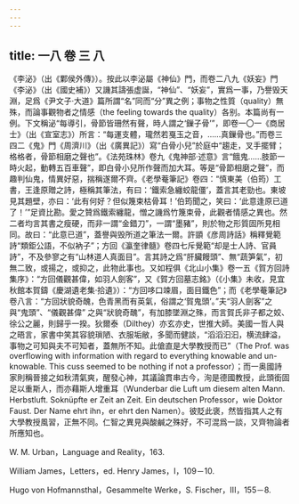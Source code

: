 ```yaml
---
---
---
```

title: 一八 卷 三 八
---




《李泌》（出《鄴侯外傳》）。按此以李泌屬《神仙》門，而卷二八九《妖妄》門《李泌》（出《國史補》）又譏其譸張虚誕，“神仙”、“妖妄”，實爲一事，乃譽毁天淵，足爲《尹文子·大道》篇所謂“名”同而“分”異之例；事物之性質（quality）無殊，而論事觀物者之情感（the feeling towards the quality）各别。本篇尚有一例。下文稱泌“每導引，骨節皆珊然有聲，時人謂之‘鏁子骨’”，即卷一〇一《商居士》（出《宣室志》）所言：“每運支體，瓏然若戛玉之音，……真鏁骨也。”而卷三四二《鬼》門《周濟川》（出《廣異記》）寫“白骨小兒”於庭中“趨走，叉手擺臂；格格者，骨節相磨之聲也”。《法苑珠林》卷九《鬼神部·述意》言“餓鬼……肢節一時火起，動轉五百車聲”，即白骨小兒所作聲而加大耳。等是“骨節相磨之聲”，而趣判仙鬼，情異好惡，揣稱遂爾不齊。《老學菴筆記》卷四：“慎東美（伯筠）工書，王逢原贈之詩，極稱其筆法，有曰：‘鐵索急纏蛟龍僵’，蓋言其老勁也。東坡見其題壁，亦曰：‘此有何好？但似篾束枯骨耳！’伯筠聞之，笑曰：‘此意逢原已道了！’”足資比勘。愛之贊爲鐵索纏龍，憎之譏爲竹篾束骨，此觀者情感之異也。然二者均言其書之瘦硬，而非一謂“金錯刀”，一謂“墨豬”，則於物之形質固所見相同。故曰：“此意已道”，蓋譽與毁所道之筆法一爾。許顗《彦周詩話》稱釋覺範詩“類鉅公語，不似衲子”；方回《瀛奎律髓》卷四七斥覺範“却是士人詩、官員詩”，不及參寥之有“山林道人真面目”。言其詩之爲“肝臟饅頭”、無“蔬笋氣”，初無二致，或揚之，或抑之，此物此事也。又如程俱《北山小集》卷一五《賀方回詩集序》：“方回儀觀甚偉，如羽人劍客”，又《賀方回墓志銘》（《小集》未收，見宜秋館本賀鑄《慶湖遺老集·拾遺》）：“方回哆口竦眉，面目鐵色”；而《老學菴筆記》卷八言：“方回狀貌奇醜，色青黑而有英氣，俗謂之‘賀鬼頭’。”夫“羽人劍客”之與“鬼頭”、“儀觀甚偉” 之與“狀貌奇醜”，有加膝墜淵之殊，而言賀氏非子都之姣、徐公之麗，則歸乎一揆。狄爾泰（Dilthey）亦玄亦史，世推大師。美國一哲人與之晤言，家書中笑其容貌瑣陋、衣服垢敝，多聞而健談，“滔滔汩汩，横流肆溢，事物之可知與夫不可知者，蓋無所不知。此傖直是大學教授而已”（The Prof. was overflowing with information with regard to everything knowable and un- knowable. This cuss seemed to be nothing if not a professor）；而一奥國詩家則稱晉接之如秋清氣爽，醒發心神，其議論貫串古今，洵是德國教授，此頭銜固足以重斯人，而亦藉斯人增重耳（Wunderbar die Luft um diesem alten Mann. Herbstluft. Soknüpfte er Zeit an Zeit. Ein deutschen Professor，wie Doktor Faust. Der Name ehrt ihn，er ehrt den Namen）。彼貶此褒，然皆指其人之有大學教授風習，正無不同。仁智之異見與酸鹹之殊好，不可混爲一談，又齊物論者所應知也。

W. M. Urban，Language and Reality，163.

William James，Letters，ed. Henry James，I，109－10.

Hugo von Hofmannsthal，Gesammelte Werke，S. Fischer，III，155－8.